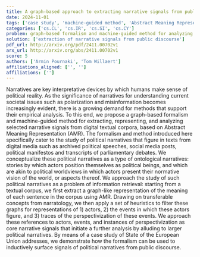 ```yaml
---
title: A graph-based approach to extracting narrative signals from public   discourse
date: 2024-11-01
tags: ['case study', 'machine-guided method', 'Abstract Meaning Representation', 'ontological narratives', 'polarization', 'political narratives', 'digital textual corpora', 'public discourse', 'information retrieval', 'political reality', 'narratology', 'graph-based formalism', 'narratives', 'misinformation']
categories: ['cs.CL', 'cs.IR', 'cs.SI', 'cs.CY']
problem: graph-based formalism and machine-guided method for analyzing narrative signals
solution: ['extraction of narrative signals from public discourse']
pdf_url: http://arxiv.org/pdf/2411.00702v1
arx_url: http://arxiv.org/abs/2411.00702v1
score: 5
authors: ['Armin Pournaki', 'Tom Willaert']
affiliations_aligned: ['', '']
affiliations: ['']
---
```



Narratives are key interpretative devices by which humans make sense of political reality. As the significance of narratives for understanding current societal issues such as polarization and misinformation becomes increasingly evident, there is a growing demand for methods that support their empirical analysis. To this end, we propose a graph-based formalism and machine-guided method for extracting, representing, and analyzing selected narrative signals from digital textual corpora, based on Abstract Meaning Representation (AMR). The formalism and method introduced here specifically cater to the study of political narratives that figure in texts from digital media such as archived political speeches, social media posts, political manifestos and transcripts of parliamentary debates. We conceptualize these political narratives as a type of ontological narratives: stories by which actors position themselves as political beings, and which are akin to political worldviews in which actors present their normative vision of the world, or aspects thereof. We approach the study of such political narratives as a problem of information retrieval: starting from a textual corpus, we first extract a graph-like representation of the meaning of each sentence in the corpus using AMR. Drawing on transferable concepts from narratology, we then apply a set of heuristics to filter these graphs for representations of 1) actors, 2) the events in which these actors figure, and 3) traces of the perspectivization of these events. We approach these references to actors, events, and instances of perspectivization as core narrative signals that initiate a further analysis by alluding to larger political narratives. By means of a case study of State of the European Union addresses, we demonstrate how the formalism can be used to inductively surface signals of political narratives from public discourse.